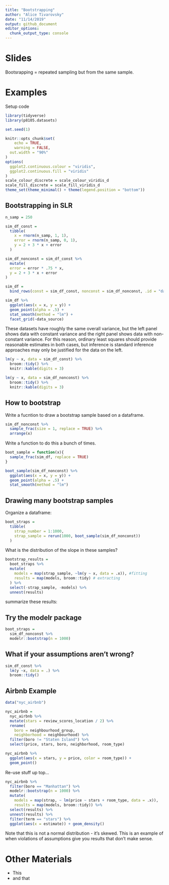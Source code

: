 ```yaml
---
title: "Bootstrapping"
author: "Alice Tivarovsky"
date: "11/14/2019"
output: github_document
editor_options: 
  chunk_output_type: console
---
```


# Slides 

Bootsrapping = repeated sampling but from the same sample. 

# Examples

Setup code

```r

library(tidyverse)
library(p8105.datasets)

set.seed(1)

knitr::opts_chunk$set(
	echo = TRUE,
	warning = FALSE,
  out.width = "90%"
)
options(
  ggplot2.continuous.colour = "viridis",
  ggplot2.continuous.fill = "viridis"
)
scale_colour_discrete = scale_colour_viridis_d
scale_fill_discrete = scale_fill_viridis_d
theme_set(theme_minimal() + theme(legend.position = "bottom"))

```


## Bootstrapping in SLR
 

```r
n_samp = 250

sim_df_const = 
  tibble(
    x = rnorm(n_samp, 1, 1),
    error = rnorm(n_samp, 0, 1),
    y = 2 + 3 * x + error
  )

sim_df_nonconst = sim_df_const %>% 
  mutate(
  error = error * .75 * x,
  y = 2 + 3 * x + error
)
```


```r
sim_df = 
  bind_rows(const = sim_df_const, nonconst = sim_df_nonconst, .id = "data_source") 

sim_df %>% 
  ggplot(aes(x = x, y = y)) + 
  geom_point(alpha = .5) +
  stat_smooth(method = "lm") +
  facet_grid(~data_source) 
```

These datasets have roughly the same overall variance, but the left panel shows data with constant variance and the right panel shows data with non-constant variance. For this reason, ordinary least squares should provide reasonable estimates in both cases, but inference is standard inference approaches may only be justified for the data on the left.

```r
lm(y ~ x, data = sim_df_const) %>% 
  broom::tidy() %>% 
  knitr::kable(digits = 3)

lm(y ~ x, data = sim_df_nonconst) %>% 
  broom::tidy() %>% 
  knitr::kable(digits = 3)
```

## How to bootstrap

Write a fucntion to draw a bootstrap sample based on a dataframe. 

```r
sim_df_nonconst %>% 
  sample_frac(size = 1, replace = TRUE) %>% 
  arrange(x)
```

Write a function to do this a bunch of times. 

```r
boot_sample = function(x){
  sample_frac(sim_df, replace = TRUE)
}
```

```r
boot_sample(sim_df_nonconst) %>% 
  ggplot(aes(x = x, y = y)) + 
  geom_point(alpha = .5) +
  stat_smooth(method = "lm")
```


## Drawing many bootstrap samples 

Organize a dataframe: 

```r
boot_straps = 
  tibble(
    strap_number = 1:1000,
    strap_sample = rerun(1000, boot_sample(sim_df_nonconst))
  )
```


What is the distribution of the slope in these samples? 

```r
bootstrap_results = 
  boot_straps %>% 
  mutate(
    models = map(strap_sample, ~lm(y ~ x, data = .x)), #fitting
    results = map(models, broom::tidy) # extracting
  ) %>% 
  select(-strap_sample, -models) %>% 
  unnest(results) 

```

summarize these results: 

## Try the modelr package 

```r
boot_straps = 
  sim_df_nonconst %>% 
  modelr::bootstrap(n = 1000)
```

## What if your assumptions aren't wrong? 

```r
sim_df_const %>% 
  lm(y ~x, data = .) %>% 
  broom::tidy()
```

## Airbnb Example 

```r
data("nyc_airbnb")

nyc_airbnb = 
  nyc_airbnb %>% 
  mutate(stars = review_scores_location / 2) %>% 
  rename(
    boro = neighbourhood_group,
    neighborhood = neighbourhood) %>% 
  filter(boro != "Staten Island") %>% 
  select(price, stars, boro, neighborhood, room_type)
```


```r
nyc_airbnb %>% 
  ggplot(aes(x = stars, y = price, color = room_type)) + 
  geom_point() 
```

Re-use stuff up top...

```r
nyc_airbnb %>% 
  filter(boro == "Manhattan") %>% 
  modelr::bootstrap(n = 1000) %>% 
  mutate(
    models = map(strap, ~ lm(price ~ stars + room_type, data = .x)),
    results = map(models, broom::tidy)) %>% 
  select(results) %>% 
  unnest(results) %>% 
  filter(term == "stars") %>% 
  ggplot(aes(x = estimate)) + geom_density()
```

Note that this is not a normal distribution - it's skewed. This is an example of when violations of assumptions give you results that don't make sense. 


# Other Materials

* This
* and that